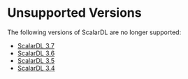 ---
---

# Unsupported Versions

The following versions of ScalarDL are no longer supported:

- [ScalarDL 3.7](/docs/3.7/)
- [ScalarDL 3.6](/docs/3.6/)
- [ScalarDL 3.5](/docs/3.5/)
- [ScalarDL 3.4](/docs/3.4/)
